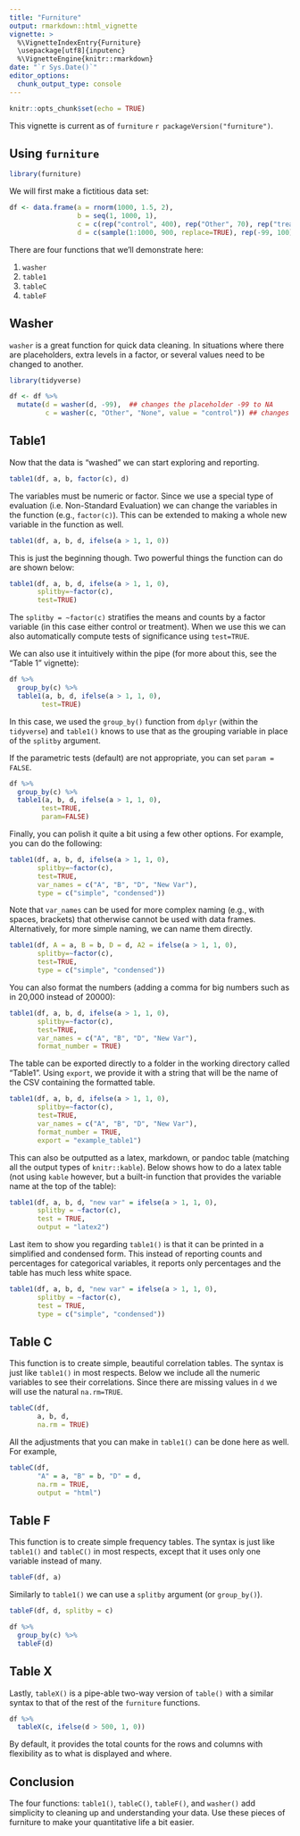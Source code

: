 ```yaml
---
title: "Furniture"
output: rmarkdown::html_vignette
vignette: >
  %\VignetteIndexEntry{Furniture}
  \usepackage[utf8]{inputenc}
  %\VignetteEngine{knitr::rmarkdown}
date: "`r Sys.Date()`"
editor_options: 
  chunk_output_type: console
---
```


```r
knitr::opts_chunk$set(echo = TRUE)
```

This vignette is current as of `furniture` `r packageVersion("furniture")`.

## Using `furniture`

```r
library(furniture)
```


We will first make a fictitious data set:
```r
df <- data.frame(a = rnorm(1000, 1.5, 2), 
                 b = seq(1, 1000, 1), 
                 c = c(rep("control", 400), rep("Other", 70), rep("treatment", 500), rep("None", 30)),
                 d = c(sample(1:1000, 900, replace=TRUE), rep(-99, 100)))
```

There are four functions that we'll demonstrate here:

1. `washer`
2. `table1`
3. `tableC`
4. `tableF`

## Washer

`washer` is a great function for quick data cleaning. In situations where there are placeholders, extra levels in a factor, or several values need to be changed to another.
```r
library(tidyverse)

df <- df %>%
  mutate(d = washer(d, -99),  ## changes the placeholder -99 to NA
         c = washer(c, "Other", "None", value = "control")) ## changes "Other" and "None" to "Control"
```


## Table1

Now that the data is "washed" we can start exploring and reporting.
```r
table1(df, a, b, factor(c), d)
```

The variables must be numeric or factor. Since we use a special type of evaluation (i.e. Non-Standard Evaluation) we can change the variables in the function (e.g., `factor(c)`). This can be extended to making a whole new variable in the function as well.

```r
table1(df, a, b, d, ifelse(a > 1, 1, 0))
```

This is just the beginning though. Two powerful things the function can do are shown below:

```r
table1(df, a, b, d, ifelse(a > 1, 1, 0),
       splitby=~factor(c), 
       test=TRUE)
```

The `splitby = ~factor(c)` stratifies the means and counts by a factor variable (in this case either control or treatment). When we use this we can also automatically compute tests of significance using `test=TRUE`. 

We can also use it intuitively within the pipe (for more about this, see the "Table 1" vignette):
```r
df %>%
  group_by(c) %>%
  table1(a, b, d, ifelse(a > 1, 1, 0), 
        test=TRUE)
```
In this case, we used the `group_by()` function from `dplyr` (within the `tidyverse`) and `table1()` knows to use that as the grouping variable in place of the `splitby` argument.

If the parametric tests (default) are not appropriate, you can set `param = FALSE`.
```r
df %>%
  group_by(c) %>%
  table1(a, b, d, ifelse(a > 1, 1, 0), 
        test=TRUE,
        param=FALSE)
```


Finally, you can polish it quite a bit using a few other options. For example, you can do the following:
```r
table1(df, a, b, d, ifelse(a > 1, 1, 0),
       splitby=~factor(c), 
       test=TRUE,
       var_names = c("A", "B", "D", "New Var"),
       type = c("simple", "condensed"))
```

Note that `var_names` can be used for more complex naming (e.g., with spaces, brackets) that otherwise cannot be used with data frames. Alternatively, for more simple naming, we can name them directly.
```r
table1(df, A = a, B = b, D = d, A2 = ifelse(a > 1, 1, 0),
       splitby=~factor(c), 
       test=TRUE,
       type = c("simple", "condensed"))
```


You can also format the numbers (adding a comma for big numbers such as in 20,000 instead of 20000):
```r
table1(df, a, b, d, ifelse(a > 1, 1, 0),
       splitby=~factor(c), 
       test=TRUE,
       var_names = c("A", "B", "D", "New Var"),
       format_number = TRUE)
```

The table can be exported directly to a folder in the working directory called "Table1". Using `export`, we provide it with a string that will be the name of the CSV containing the formatted table.
```r
table1(df, a, b, d, ifelse(a > 1, 1, 0),
       splitby=~factor(c), 
       test=TRUE,
       var_names = c("A", "B", "D", "New Var"),
       format_number = TRUE,
       export = "example_table1")
```

This can also be outputted as a latex, markdown, or pandoc table (matching all the output types of `knitr::kable`). Below shows how to do a latex table (not using `kable` however, but a built-in function that provides the variable name at the top of the table):
```r
table1(df, a, b, d, "new var" = ifelse(a > 1, 1, 0),
       splitby = ~factor(c), 
       test = TRUE,
       output = "latex2")
```

Last item to show you regarding `table1()` is that it can be printed in a simplified and condensed form. This instead of reporting counts and percentages for categorical variables, it reports only percentages and the table has much less white space.
```r
table1(df, a, b, d, "new var" = ifelse(a > 1, 1, 0),
       splitby = ~factor(c), 
       test = TRUE,
       type = c("simple", "condensed"))
```


## Table C

This function is to create simple, beautiful correlation tables. The syntax is just like `table1()` in most respects. Below we include all the numeric variables to see their correlations. Since there are missing values in `d` we will use the natural `na.rm=TRUE`.

```r
tableC(df, 
       a, b, d,
       na.rm = TRUE)
```

All the adjustments that you can make in `table1()` can be done here as well. For example,

```r
tableC(df, 
       "A" = a, "B" = b, "D" = d,
       na.rm = TRUE,
       output = "html")
```

## Table F

This function is to create simple frequency tables. The syntax is just like `table1()` and `tableC()` in most respects, except that it uses only one variable instead of many.

```r
tableF(df, a)
```

Similarly to `table1()` we can use a `splitby` argument (or `group_by()`).

```r
tableF(df, d, splitby = c)
```

```r
df %>%
  group_by(c) %>%
  tableF(d)
```


## Table X

Lastly, `tableX()` is a pipe-able two-way version of `table()` with a similar syntax to that of the rest of the `furniture` functions.

```r
df %>%
  tableX(c, ifelse(d > 500, 1, 0))
```

By default, it provides the total counts for the rows and columns with flexibility as to what is displayed and where.


## Conclusion

The four functions: `table1()`, `tableC()`, `tableF()`, and `washer()` add simplicity to cleaning up and understanding your data. Use these pieces of furniture to make your quantitative life a bit easier.

